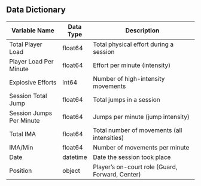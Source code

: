 ## Data Dictionary
| Variable Name             | Data Type | Description                                         |
|---------------------------|-----------|-----------------------------------------------------|
| Total Player Load         | float64   | Total physical effort during a session              |
| Player Load Per Minute    | float64   | Effort per minute (intensity)                       |
| Explosive Efforts         | int64     | Number of high-intensity movements                  |
| Session Total Jump        | float64   | Total jumps in a session                            |
| Session Jumps Per Minute  | float64   | Jumps per minute (jump intensity)                   |
| Total IMA                 | float64   | Total number of movements (all intensities)         |
| IMA/Min                   | float64   | Number of movements per minute                      |
| Date                      | datetime  | Date the session took place                         |
| Position                  | object    | Player's on-court role (Guard, Forward, Center)     |
